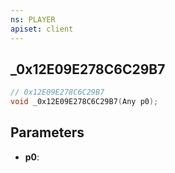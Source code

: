 ```yaml
---
ns: PLAYER
apiset: client
---
```

## _0x12E09E278C6C29B7

```c
// 0x12E09E278C6C29B7
void _0x12E09E278C6C29B7(Any p0);
```


## Parameters
* **p0**: